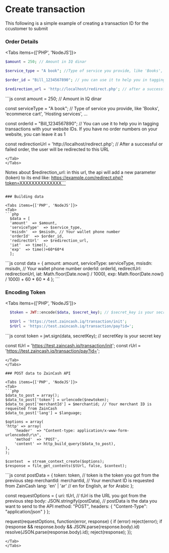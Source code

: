 
# Create transaction

This following is a simple example of creating a transaction ID for the ccustomer to submit

### Order Details

<Tabs items={['PHP', 'NodeJS']}>
<Tab>
```php
$amount = 250; // Amount in IQ dinar

$service_type = "A book"; //Type of service you provide, like 'Books', 'ecommerce cart', 'Hosting services', ...

$order_id = "Bill_1234567890"; // you can use it to help you in tagging transactions with your website IDs, if you have no order numbers in your website, leave it 1

$redirection_url = 'http://localhost/redirect.php'; // after a successful or failed order, the user will redirect to this url
```
</Tab>

<Tab>
```js
const amount = 250; // Amount in IQ dinar

const serviceType = "A book"; // Type of service you provide, like 'Books', 'ecommerce cart', 'Hosting services', ...

const orderId = "Bill_1234567890"; // You can use it to help you in tagging transactions with your website IDs. If you have no order numbers on your website, you can leave it as 1

const redirectionUrl = 'http://localhost/redirect.php'; // After a successful or failed order, the user will be redirected to this URL
```
</Tab>
</Tabs>

```
Notes about $redirection_url:
in this url, the api will add a new parameter (token) to its end like:
https://example.com/redirect.php?token=XXXXXXXXXXXXXX```

```

### Building data

<Tabs items={['PHP', 'NodeJS']}>
<Tab>
```php
  $data = [
  'amount'  => $amount,        
  'serviceType'  => $service_type,          
  'msisdn'  => $msisdn, // Your wallet phone number
  'orderId'  => $order_id,
  'redirectUrl'  => $redirection_url,
  'iat'  => time(),
  'exp'  => time()+60*60*4
  ];
```
</Tab>
<Tab>
```js
const data = {
  amount: amount,        
  serviceType: serviceType,          
  msisdn: msisdn, // Your wallet phone number
  orderId: orderId,
  redirectUrl: redirectionUrl,
  iat: Math.floor(Date.now() / 1000),
  exp: Math.floor(Date.now() / 1000) + 60 * 60 * 4
};
```
</Tab>
</Tabs>

### Encoding Token

<Tabs items={['PHP', 'NodeJS']}>
<Tab>
```php
  $token = JWT::encode($data, $secret_key); // $secret_key is your secret key

  $tUrl = 'https://test.zaincash.iq/transaction/init';
  $rUrl = 'https://test.zaincash.iq/transaction/pay?id=';
```
</Tab>
<Tab>
```js
const token = jwt.sign(data, secretKey); // secretKey is your secret key

const tUrl = 'https://test.zaincash.iq/transaction/init';
const rUrl = 'https://test.zaincash.iq/transaction/pay?id=';
```
</Tab>
</Tabs>

### POST data to ZainCash API

<Tabs items={['PHP', 'NodeJS']}>
<Tab>
```php
$data_to_post = array();
$data_to_post['token'] = urlencode($newtoken);
$data_to_post['merchantId'] = $merchantid; // Your merchant ID is requested from ZainCash
$data_to_post['lang'] = $language;

$options = array(
'http' => array(
    'header'  => "Content-type: application/x-www-form-urlencoded\r\n",
    'method'  => 'POST',
    'content' => http_build_query($data_to_post),
),
);

$context  = stream_context_create($options);
$response = file_get_contents($tUrl, false, $context);
```
</Tab>
<Tab>
```js
const postData = {
      token: token, // token is the token you got from the previous step
      merchantId: merchantId, // Your merchant ID is requested from ZainCash
      lang: 'en' | 'ar' // en for English, ar for Arabic
    };

const requestOptions = {
    uri: tUrl, // tUrl is the URL you got from the previous step
    body: JSON.stringify(postData), // postData is the data you want to send to the API
    method: "POST",
    headers: {
    "Content-Type": "application/json"
    }
};

request(requestOptions, function(error, response) {
    if (error) reject(error);
    if (response && response.body && JSON.parse(response.body).id)
        resolve(JSON.parse(response.body).id);
    reject(response);
});
```
</Tab>
</Tabs>